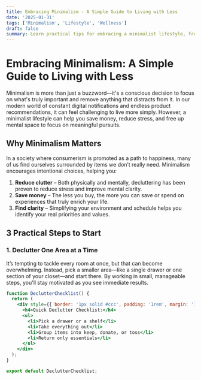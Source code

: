 ```yaml
---
title: Embracing Minimalism - A Simple Guide to Living with Less
date: '2025-01-31'
tags: ['Minimalism', 'Lifestyle', 'Wellness']
draft: false
summary: Learn practical tips for embracing a minimalist lifestyle, from decluttering your living space to prioritizing what really matters.
---
```


# Embracing Minimalism: A Simple Guide to Living with Less

Minimalism is more than just a buzzword—it's a conscious decision to focus on what's truly important and remove anything that distracts from it. In our modern world of constant digital notifications and endless product recommendations, it can feel challenging to live more simply. However, a minimalist lifestyle can help you save money, reduce stress, and free up mental space to focus on meaningful pursuits.

## Why Minimalism Matters

In a society where consumerism is promoted as a path to happiness, many of us find ourselves surrounded by items we don’t really need. Minimalism encourages intentional choices, helping you:

1. **Reduce clutter** – Both physically and mentally, decluttering has been proven to reduce stress and improve mental clarity.
2. **Save money** – The less you buy, the more you can save or spend on experiences that truly enrich your life.
3. **Find clarity** – Simplifying your environment and schedule helps you identify your real priorities and values.

## 3 Practical Steps to Start

### 1. Declutter One Area at a Time

It’s tempting to tackle every room at once, but that can become overwhelming. Instead, pick a smaller area—like a single drawer or one section of your closet—and start there. By working in small, manageable steps, you'll stay motivated as you see immediate results.

```jsx
function DeclutterChecklist() {
  return (
    <div style={{ border: '1px solid #ccc', padding: '1rem', margin: '1rem 0' }}>
      <h4>Quick Declutter Checklist:</h4>
      <ul>
        <li>Pick a drawer or a shelf</li>
        <li>Take everything out</li>
        <li>Group items into keep, donate, or toss</li>
        <li>Return only essentials</li>
      </ul>
    </div>
  );
}

export default DeclutterChecklist;